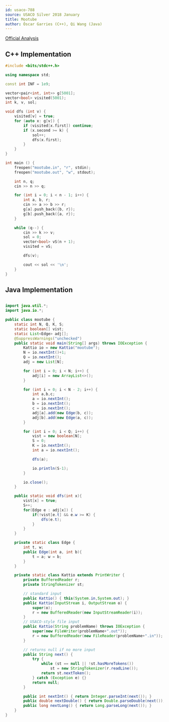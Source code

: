 ```yaml
---
id: usaco-788
source: USACO Silver 2018 January
title: Mootube
author: Óscar Garries (C++), Qi Wang (Java)
---
```


[Official Analysis](http://www.usaco.org/current/data/sol_mootube_silver_jan18.html)

<LanguageSection>

<CPPSection>

## C++ Implementation

```cpp
#include <bits/stdc++.h>

using namespace std;

const int INF = 1e9;

vector<pair<int, int>> g[5001];
vector<bool> visited(5001);
int k, v, sol;

void dfs (int v) {
	visited[v] = true;
	for (auto x: g[v]) {
		if (visited[x.first]) continue;
		if (x.second >= k) {
			sol++;
			dfs(x.first);
		}
	}
}

int main () {
	freopen("mootube.in", "r", stdin);
	freopen("mootube.out", "w", stdout);

	int n, q;
	cin >> n >> q;

	for (int i = 0; i < n - 1; i++) {
		int a, b, r;
		cin >> a >> b >> r;
		g[a].push_back({b, r});
		g[b].push_back({a, r});
	}

	while (q--) {
		cin >> k >> v;
		sol = 0;
		vector<bool> vS(n + 1);
		visited = vS;

		dfs(v);

		cout << sol << '\n';
	}
}

```

</CPPSection>

<JavaSection>

## Java Implementation

```java

import java.util.*;
import java.io.*;

public class mootube {
	static int N, Q, K, S;
	static boolean[] vist;
	static List<Edge> adj[];
	@SuppressWarnings("unchecked")
	public static void main(String[] args) throws IOException {
		Kattio io = new Kattio("mootube");
		N = io.nextInt()+1;
		Q = io.nextInt();
		adj = new List[N];

		for (int i = 0; i < N; i++) {
			adj[i] = new ArrayList<>();
		}

		for (int i = 0; i < N - 2; i++) {
			int a,b,c;
			a = io.nextInt();
			b = io.nextInt();
			c = io.nextInt();
			adj[a].add(new Edge(b, c));
			adj[b].add(new Edge(a, c));
		}

		for (int i = 0; i < Q; i++) {
			vist = new boolean[N];
			S = 0;
			K = io.nextInt();
			int a = io.nextInt();

			dfs(a);

			io.println(S-1);
		}

		io.close();
	}

	public static void dfs(int x){
		vist[x] = true;
		S++;
		for(Edge e : adj[x]) {
			if(!vist[e.t] && e.w >= K) {
				dfs(e.t);
			}
		}
	}

	private static class Edge {
		int t, w;
		public Edge(int a, int b){
			t = a; w = b;
		}
	}

	private static class Kattio extends PrintWriter {
		private BufferedReader r;
		private StringTokenizer st;

		// standard input
		public Kattio() { this(System.in,System.out); }
		public Kattio(InputStream i, OutputStream o) {
			super(o);
			r = new BufferedReader(new InputStreamReader(i));
		}
		// USACO-style file input
		public Kattio(String problemName) throws IOException {
			super(new FileWriter(problemName+".out"));
			r = new BufferedReader(new FileReader(problemName+".in"));
		}

		// returns null if no more input
		public String next() {
			try {
				while (st == null || !st.hasMoreTokens())
					st = new StringTokenizer(r.readLine());
				return st.nextToken();
			} catch (Exception e) {}
			return null;
		}

		public int nextInt() { return Integer.parseInt(next()); }
		public double nextDouble() { return Double.parseDouble(next()); }
		public long nextLong() { return Long.parseLong(next()); }
	}
}

```

</JavaSection>

</LanguageSection>
